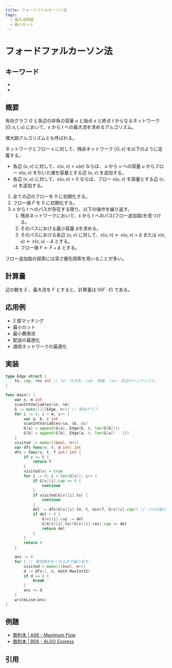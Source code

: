 ```yaml
---
title: フォードファルカーソン法
tags:
  - 最大流問題
  - 最小カット
---
```


# フォードファルカーソン法

## キーワード


- <Tag tag="最大流問題" />
- <Tag tag="最小カット" />

## 概要

有向グラフ $G$ と各辺の非負の容量 $u$ と始点 $s$ と終点 $t$ からなるネットワーク $[G;s,t,u]$ において、$s$ から $t$ への最大流を求めるアルゴリズム。

増大路アルゴリズムとも呼ばれる。

ネットワークとフロー $x$ に対して、残余ネットワーク $[G;x]$ を以下のように定義する。

- 各辺 $(u,v)$ に対して、$x(u,v) < u(e)$ ならば、 $u$ から $v$ への容量 $u$ からフロー $x(u,v)$ を引いた値を容量とする辺 $(u,v)$ を追加する。
- 各辺 $(v,u)$ に対して、$x(u,v) > 0$ ならば、フロー $x(u,v)$ を容量とする辺 $(v,u)$ を追加する。

1. 全ての辺のフローを 0 に初期化する。
1. フロー値 $F$ を 0 に初期化する。
1. $s$ から $t$ へのパスが存在する限り、以下の操作を繰り返す。
   1. 残余ネットワークにおいて、$s$ から $t$ へのパス(フロー追加路)を見つける。
   1. そのパスにおける最小容量 $\Delta$を求める。
   1. そのパスにおける各辺 $(u,v)$ に対して、$x(u,v) \leftarrow x(u,v) + \Delta$ または $x(v,u) \leftarrow x(v,u) - \Delta$ とする。
   1. フロー値 $F \leftarrow F + \Delta$ とする。

フロー追加路の探索には深さ優先探索を用いることが多い。

## 計算量

辺の数を $E$ 、最大流を $F$ とすると、計算量は $\mathrm{O}(F \cdot E)$ である。

## 応用例

- 2 部マッチング
- 最小カット
- 最小費用流
- 配送の最適化
- 通信ネットワークの最適化

## 実装

```go
type Edge struct {
	to, cap, rev int // to: 行き先, cap: 容量, rev: 逆辺のインデックス
}

func main() {
	var n, m int
	scanIntVariables(&n, &m)
	G := make([][]Edge, n+1) // 残余グラフ
	for i := 0; i < m; i++ {
		var a, b, c int
		scanIntVariables(&a, &b, &c)
		G[a] = append(G[a], Edge{b, c, len(G[b])})
		G[b] = append(G[b], Edge{a, 0, len(G[a]) - 1})
	}
	visited := make([]bool, n+1)
	var dfs func(v, t, d int) int
	dfs = func(v, t, f int) int {
		if v == t {
			return f
		}
		visited[v] = true
		for i := 0; i < len(G[v]); i++ {
			if G[v][i].cap == 0 {
				continue
			}
			if visited[G[v][i].to] {
				continue
			}
			del := dfs(G[v][i].to, t, min(f, G[v][i].cap)) // パスの最小容量
			if del > 0 {
				G[v][i].cap -= del
				G[G[v][i].to][G[v][i].rev].cap += del
				return del
			}
		}
		return 0
	}

	ans := 0
	for { // 増加路がなくなるまで繰り返す
		visited = make([]bool, n+1)
		d := dfs(1, n, math.MaxInt32)
		if d == 0 {
			break
		}
		ans += d
	}
	writeLine(ans)
}
```

## 例題

- [鉄則本 | A68 - Maximum Flow](https://atcoder.jp/contests/tessoku-book/tasks/tessoku_book_bp)
- [鉄則本 | B68 - ALGO Express](https://atcoder.jp/contests/tessoku-book/tasks/tessoku_book_eo)

## 引用
